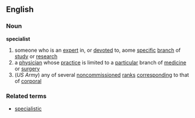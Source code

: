 ==English==
===Noun===
'''specialist'''
{{wikipedia}}
# someone who is an [[expert]] in, or [[devoted]] to, aome [[specific]] [[branch]] of [[study]] or [[research]]
# a [[physician]] whose [[practice]] is limited to a [[particular]] branch of [[medicine]] or [[surgery]]
#(''US Army'') any of several [[noncommissioned]] [[rank]]s [[correspond]]ing to that of [[corporal]]
===Related terms===
*[[specialistic]]